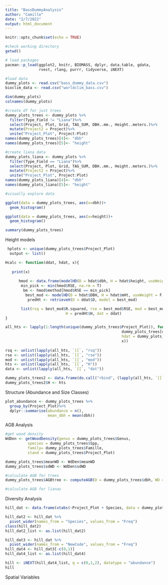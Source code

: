 ```yaml
---
title: "BassDummyAnalysis"
author: "Camille"
date: "2/7/2022"
output: html_document
---
```


```r
knitr::opts_chunk$set(echo = TRUE)
```

```r
#check working directory 
getwd()

# load packages
pacman::p_load(ggplot2, knitr, BIOMASS, dplyr, data.table, gdata, 
               rvest, rlang, purrr, tidyverse, iNEXT)

#load data
dummy_plots <- read.csv("bass_dummy_data.csv")
bioclim_data <- read.csv("worldclim_bass.csv")

```

```r
dim(dummy_plots)
colnames(dummy_plots)

#create df for just trees
dummy_plots_trees <- dummy_plots %>%
  filter(Type_Field != "Liana")%>%
  select(Project, Plot, Grid, TAG_SUM, DBH..mm., Height..meters.)%>%
  mutate(Project2 = Project)%>%
  unite("Project_Plot", Project:Plot)
names(dummy_plots_trees)[4]<- "dbh"
names(dummy_plots_trees)[5]<- "height"

#create liana data
dummy_plots_liana <- dummy_plots %>%
  filter(Type_Field == "Liana")%>%
  select(Project, Plot, Grid, TAG_SUM, DBH..mm., Height..meters.)%>%
  mutate(Project2 = Project)%>%
  unite("Project_Plot", Project:Plot)
names(dummy_plots_liana)[4]<- "dbh"
names(dummy_plots_liana)[5]<- "height"

#visually explore data

ggplot(data = dummy_plots_trees, aes(x=dbh))+
  geom_histogram()

ggplot(data = dummy_plots_trees, aes(x=height))+
  geom_histogram()

summary(dummy_plots_trees)

```

Height models 
```r
 hplots <- unique(dummy_plots_trees$Project_Plot)
  output <- list()

Hcalc <- function(ddat, hdat, x){
  
   print(x)
      
      hmod <- data.frame(modelHD(D = hdat$dbh, H = hdat$height, useWeight = F, method = NULL))
       min_pick <- min(hmod$RSE, na.rm = T)
        bm <- hmod$method[hmod$RSE == min_pick]
         best_mod <- modelHD(D = hdat$DBH, H = hdat$mHt, useWeight = F, method = bm) 
          predHt <- retrieveH(D = ddat$D, model = best_mod)

       list(rsq = best_mod$R.squared, rse = best_mod$RSE, mod = best_mod$method, 
                           H = predHt$H, dat = ddat)
}

all_hts <- lapply(1:length(unique(dummy_plots_trees$Project_Plot)), function(x) output[[x]] = Hcalc(ddat = 
                                                    dummy_plots_trees[dummy_plots_trees$Project_Plot == hplots[[x]], ], 
                                                    hdat = dummy_plots_trees[dummy_plots_trees$Project_Plot == hplots[[x]],], 
                                                    x))
 
rsq <- unlist(lapply(all_hts, `[[`, "rsq"))
rse <- unlist(lapply(all_hts, `[[`, "rse"))
mod <- unlist(lapply(all_hts, `[[`, "mod"))
hts <- unlist(lapply(all_hts, `[[`, "H"))
data <- unlist(lapply(all_hts, `[[`, "dat"))

dummy_plots_trees2 <- data.frame(do.call("rbind", (lapply(all_hts, `[[`, "dat"))))
dummy_plots_trees2$H <- hts

```

Structure (Abundance and Size Classes)
```r
plot_abundance <- dummy_plots_trees %>%
  group_by(Project_Plot)%>%
  dplyr::summarise(abundance = n(),
                   mean_dbh = mean(dbh))

```

AGB Analysis
```r
#get wood density
WdDen <- getWoodDensity(genus = dummy_plots_trees$Genus,
          species = dummy_plots_trees$Spp,
          family= dummy_plots_trees$Famille,
          stand = dummy_plots_trees$Project_Plot)

dummy_plots_trees$meanWD <- WdDen$meanWD
dummy_plots_trees$sdWD <- WdDen$sdWD

#calculate AGB for trees
dummy_plots_trees$AGBtree <- computeAGB(D = dummy_plots_trees$dbh, WD = dummy_plots_trees$meanWD, H = dummy_plots_trees$H)

#calculate AGB for lianas


```

Diversity Analysis
```r
hill_dat <- data.frame(xtabs(~Project_Plot + Species, data = dummy_plots2))

hill_dat2 <- hill_dat %>% 
  pivot_wider(names_from = "Species", values_from = "Freq")
class(hill_dat2)
hill_dat2_list <- as.list(hill_dat2)

hill_dat3 <- hill_dat %>% 
  pivot_wider(names_from = "NewCode", values_from = "Freq")
hill_dat4 <- hill_dat3[-c(0,1)]
hill_dat4_list <- as.list(hill_dat4)

hill <- iNEXT(hill_dat4_list, q = c(0,1,2), datatype = "abundance")
hill
```

Spatial Variables 
```r

```

